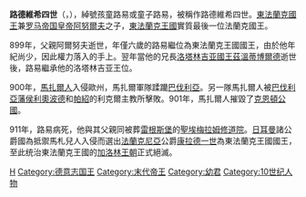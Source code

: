 {{expand|time=2015-02-12T14:53:23+00:00}}
{{unreferenced|time=2015-02-12T14:53:23+00:00}}
{{Infobox royalty
|name=路德維希四世
|image=Die deutschen Kaiser Ludwig das Kind.jpg
|caption=東法蘭克卡洛林王朝最後一位國王 童子路易
|date of birth=893年
|date of death={{death date and age|911|9|24|893|1|1}}
|coronation={{death date and age|900|2|4|893|1|1}}
|reign=900年2月4日-911年9月24日
|predecessor=[[阿努尔夫_(东法兰克)|阿努尔夫 (东法兰克)]]
|successor=[[康拉德一世_(德意志)|康拉德一世 (德意志)]]
}}
'''路德維希四世'''（{{lang-fr|'''Louis IV de Germanie'''}}，{{bd|893年||911年|9月}}），綽號孩童路易或童子路易，被稱作路德維希四世。[[德国君主列表|東法蘭克國王]]兼[[神聖羅馬皇帝|罗马帝国皇帝]][[阿努尔夫_(东法兰克)|阿努爾夫]]之子，[[東法蘭克王國|東法蘭克王國]]實質最後一位法蘭克國王。

899年，父親阿爾努夫逝世，年僅六歲的路易繼位為東法蘭克王國國王，由於他年紀尚少，因此權力落入{{link-en|美因茲大主教|archbishop of Mainz}}{{link-en|拉德柏|Radbod}}的手上。翌年當他的兄長[[洛林統治者列表|洛塔林吉亚國王]][[茲溫蒂博爾德|茲溫蒂博爾德]]逝世後，路易繼承他的洛塔林吉亚王位。

900年，[[馬扎爾人|馬扎爾人]]入侵歐州，馬扎爾軍隊蹂躪[[巴伐利亞|巴伐利亞]]。另一隊馬扎爾人被[[利奧波德_(巴伐利亞)|巴伐利亞藩侯利奧波德]]和[[帕紹|帕紹]]的利克爾主教所擊敗。901年，馬扎爾人摧毀了[[克恩頓公國|克恩頓公國]]。

911年，路易病死，他與其父親同被葬[[雷根斯堡|雷根斯堡]]的[[聖埃梅拉姆修道院|聖埃梅拉姆修道院]]。[[日耳曼|日耳曼]]諸公爵國為抵禦馬札兒人入侵而選出[[法蘭克尼亞|法蘭克尼亞]]公爵[[康拉德一世_(德意志)|康拉德一世]]為東法蘭克王國國王，至此统治東法蘭克王國的[[加洛林王朝|加洛林王朝]]正式絕滅。

{{S-start}}
{{S-hou|[[卡洛林王朝|卡洛林王朝]]||893年|911年|9月|}}
{{S-reg}}
{{s-before|[[阿努尔夫_(东法兰克)|阿努爾夫]]}}
{{s-title|[[德国君主列表|東法蘭克國王]]|899年—911年}}
{{s-after|[[康拉德一世_(东法兰克)|康拉德一世]]}}
{{s-before|[[茲溫蒂博爾德|茲溫蒂博爾德]]}}
{{s-title|[[洛林統治者列表|洛泰林吉亞國王]]|900年—911年}}
{{s-after|[[查理三世_(西法兰克)|查理三世]]}}
{{end box}}

{{Authority control}}
[[Category:卡洛林王朝|H]]
[[Category:德意志国王|Category:德意志国王]]
[[Category:末代帝王|Category:末代帝王]]
[[Category:幼君|Category:幼君]]
[[Category:10世纪人物|Category:10世纪人物]]